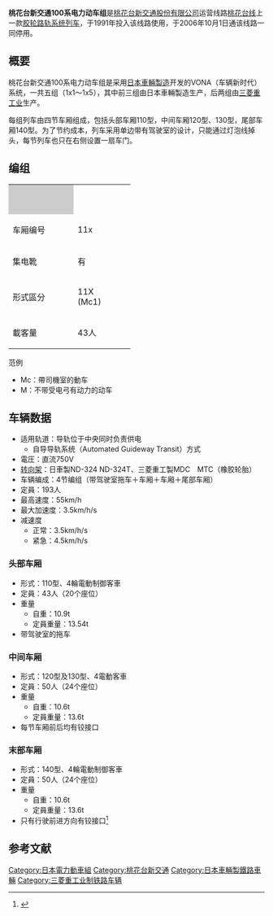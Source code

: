 {{鐵路車輛
|車輛名稱 = 桃花台新交通100系电力动车组
|公司色 = hotpink
|圖像 = Peachliner.jpg
|輛數 = 5组共20节
|列車編組 = 4M
|起動加速度 = 0.97
|營運最高速度 = 55
|設計最高速度 = 55
|減速度（正常） = 0.97
|減速度（緊急） = 1.25
|載客量 = 先头车：43人<br />中间车：50人<br />尾部车：50人<br />总计：193人
|編組長度 = 
|全長 = 
|全闊 = 
|全高 = 
|編組總重量 = 
|車輛重量 = 先头车：10.9 t<br />中间车：10.6 t<br />尾部车：10.6
|軌距 = 
|電化方式 = [[轨道供电|轨道供电]] 750V 直流
|輸出 = 
|電動機輸出 = 
|編組輸出 = 
|齒輪比 = 
|驅動裝置 = 
|控制裝置 = 斩波控制
|制動方式 = 
|保安裝置 = [[机车信号|机车信号]]、[[列车自动控制系统|列车自动控制系统]]
|訊號系統 =
|製造商 = [[三菱重工业|三菱重工业]]、[[日本車輛製造|日本車輛製造]]
|製造年份 = 1991年
|投入服務日期 = 1991年3月25日
|備註 =
}}

'''桃花台新交通100系电力动车组'''是[[桃花台新交通|桃花台新交通股份有限公司]]运营线路[[桃花台线|桃花台线]]上一款[[胶轮路轨系统|胶轮路轨系统]][[鐵道機車車輛|列车]]，于1991年投入该线路使用，于2006年10月1日通该线路一同停用。
== 概要 ==
桃花台新交通100系电力动车组是采用[[日本車輛製造|日本車輛製造]]开发的VONA（车辆新时代）系统，一共五组（1x1～1x5），其中前三组由日本車輛製造生产，后两组由[[三菱重工业|三菱重工业]]生产。

每组列车由四节车厢组成，包括头部车厢110型，中间车厢120型、130型，尾部车厢140型。为了节约成本，列车采用单边带有驾驶室的设计，只能通过灯泡线掉头，每节列车也只在右侧设置一扇车门。

== 编组 ==
{| class="wikitable" summary="01" style="text-align: center; font-size:80%;"
|-
|style="background:#ccc; width:7em;"| 
|colspan="6"|{{TrainDirection|行驶方向|无|桃花台新交通100系电力动车组}}
|-
! style="width:6em;"| 车厢编号
| style="width:6em;"| 11x
| style="width:6em;"| 12x
| style="width:6em;"| 13x
| style="width:6em;"| 14x
|-style="border-top:solid 3px hotpink;"
!集电靴
| 有 || 有 || 有 || 有
|-
!形式區分
| 11X<br />(Mc1)
| 12X<br />(M2)
| 13X<br />(M3)
| 14X<br />(Mc4)
|-
! 載客量
| 43人 || 50人 || 50人 || 50人
|}
;范例
*Mc：帶司機室的動车
*M：不带受电弓有动力的动车

== 车辆数据 ==
*适用轨道：导轨位于中央同时负责供电
**自导导轨系统（Automated Guideway Transit）方式
*電圧：直流750V
*[[转向架|转向架]]：日車製ND-324 ND-324T、三菱重工製MDC　MTC（橡胶轮胎）
*车辆编成：4节编组（带驾驶室拖车＋车厢＋车厢＋尾部车厢）
*定員：193人
*最高速度：55km/h
*最大加速度：3.5km/h/s
*减速度
**正常：3.5km/h/s
**紧急：4.5km/h/s
=== 头部车厢 ===
*形式：110型、4輪電動制御客車
*定員：43人（20个座位）
*重量
**自重：10.9t
**定員重量：13.54t
* 带驾驶室的拖车

=== 中间车厢 ===
*形式：120型及130型、4電動客車
*定員：50人（24个座位）
*重量
**自重：10.6t
**定員重量：13.6t
* 每节车厢前后均有铰接口

=== 末部车厢 ===
*形式：140型、4輪電動制御客車
*定員：50人（24个座位）
*重量
**自重：10.6t
**定員重量：13.6t
* 只有行驶前进方向有铰接口<ref>{{Cite web |url=http://www.wahaha.com.tw/?p=115 |title=桃花台線 Peach Liner 廢線停駛 |accessdate=2014-03-16 |archive-date=2016-03-04 |archive-url=https://web.archive.org/web/20160304103143/http://www.wahaha.com.tw/?p=115 |dead-url=no }}</ref>
== 参考文献 ==
{{Reflist|colwidth=30em}}
{{Commons|Peachliner|桃花台新交通100系电力动车组}}

[[Category:日本電力動車組|Category:日本電力動車組]]
[[Category:桃花台新交通|Category:桃花台新交通]]
[[Category:日本車輛製鐵路車輛|Category:日本車輛製鐵路車輛]]
[[Category:三菱重工业制铁路车辆|Category:三菱重工业制铁路车辆]]